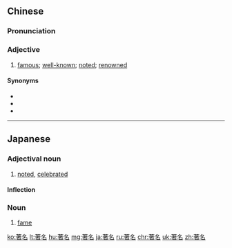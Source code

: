 ==Chinese==
{{zh-forms}}

===Pronunciation===
{{zh-pron
|m=zhùmíng
|c=zyu3 ming4
|mn=xm,tw:tù-miâ/qz:tìr-miâ/zz:tì-miâ/twv:tù-bêng/qz:tìr-bêng
|ma=y
|cat=a
}}

===Adjective===
{{zh-adj}}

# [[famous]]; [[well-known]]; [[noted]]; [[renowned]]

====Synonyms====
* {{zh-l|出名}}
* {{zh-l|有名}}
* {{zh-l|知名}}

{{zh-cat|Elementary}}

----

==Japanese==
{{ja-kanjitab|ちょ|めい|yomi=on}}

===Adjectival noun===
{{ja-adj|infl=na|ちょめい}}

# [[noted]], [[celebrated]]

====Inflection====
{{ja-na|ちょめい}}

===Noun===
{{ja-noun|ちょめい}}

# [[fame]]

[[ko:著名]]
[[lt:著名]]
[[hu:著名]]
[[mg:著名]]
[[ja:著名]]
[[ru:著名]]
[[chr:著名]]
[[uk:著名]]
[[zh:著名]]